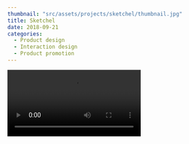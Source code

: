 ```yaml
---
thumbnail: "src/assets/projects/sketchel/thumbnail.jpg"
title: Sketchel
date: 2018-09-21
categories:
  - Product design
  - Interaction design
  - Product promotion
---
```



<Video src="https://www.youtube.com/embed/DUdFH26O5Yo" title="Sketchel" />

Sketchel is a conceptual product design for artists. It aim to helps them organize art material for regular travel and keep track of the art materails available in their bag.

## Project Overview

Sketchel was done as a second-year project to create an organizer for a specific group of people (artists in this case).
After studying their needs and behavior, the designed product was made as an interactive product that can help artists better organize for their travel needs.

<div style="display: grid; grid-template-columns: repeat(auto-fit, minmax(300px, 1fr)); grid-gap: 0.125rem;">

![](https://mir-s3-cdn-cf.behance.net/project_modules/disp/641fc571743995.5c23a8ccecdf4.jpg)

![](https://mir-s3-cdn-cf.behance.net/project_modules/max_1200/28ce7671743995.5c23b9f46ac63.jpg)

![](https://mir-s3-cdn-cf.behance.net/project_modules/max_1200/73110971743995.5c23a8cced571.jpg)

![](https://mir-s3-cdn-cf.behance.net/project_modules/disp/9e3c7b71743995.5c23a8cced1f5.jpg)

</div>

## Design Process

Considering our limited time, we decided to follow a flexible design process.
Where we do research with a fixed deadline, move ahead to ideate, prototype, and fabricate the product with mobile integration in mind such that we have enough time to shoot a promo video for our product.
The Promo video shoot was another challenge. It required us to look for location, characters, script, music, and compositions of shots we should have to showcase the product in use and bring together a good quality video to promote our product.

### Research

We started with the objective:

**We want to help** illustrators, painters, and artists
**to** arrange and carry their painting tools for short travels or as table-top
**so that** nothing comes between their creativity when they travel.

After talking to artists who travel regularly, we came up with the following scope or design objectives:

- The product must have different compartments for tools.
- A portable product.
- Keep track of travel experiences.
- Inspire you to sketch and create.
- Stay awake with you all the time.

### Ideation

After we had a list of users' requirements, we all sat together for rapid sketching for ideation.
We all thought of ideas individually by sketching as many ideas as possible, and based on collective voting, we chose one of the best ideas, which we thought was able to meet most of the requirements. Then drafted the selected idea with other details like dimensions, curves, and dynamic parts.

<div style="display: grid; grid-template-columns: repeat(auto-fit, minmax(300px, 1fr)); grid-gap: 0.125rem;">

    ![](https://mir-s-cdn-cf.behance.net/project_modules/disp/7d0cf571743995.5c23b448d2c50.jpg")

    ![](https://mir-s3-cdn-cf.behance.net/project_modules/disp/59317a71743995.5c23b448d2879.jpg)

    ![](https://mir-s3-cdn-cf.behance.net/project_modules/disp/96194371743995.5c23b448d20fa.jpg)

    ![](https://mir-s3-cdn-cf.behance.net/project_modules/disp/c6d54e71743995.5c23b448d3542.jpg)

    ![](https://mir-s3-cdn-cf.behance.net/project_modules/disp/be536271743995.5c23b448d24d7.jpg)

    ![](https://mir-s3-cdn-cf.behance.net/project_modules/disp/49944e71743995.5c23b448d1cad.jpg)

</div>

### Prototypes

After finalizing the concept, we made rapid prototypes with modular compartments to see what works best and efficiently arrange the art materials. Through our prototypes, we observed a lot of details that were to be rectified, including some of the dimensions at the edges for easy folding. After satisfactory results, we moved on to the fabrication of the product.

<div style="display: grid; grid-template-columns: repeat(auto-fit, minmax(300px, 1fr)); grid-gap: 0.125rem;">
  <img src="https://mir-s3-cdn-cf.behance.net/project_modules/disp/e20f9e71743995.5c23b44974a0a.jpg" />
  <img src="https://mir-s3-cdn-cf.behance.net/project_modules/disp/5a73b971743995.5c23b44974cd7.jpg" />
  <img src="https://mir-s3-cdn-cf.behance.net/project_modules/disp/e93bd871743995.5c23b4497544a.jpg" />
  <img src="https://mir-s3-cdn-cf.behance.net/project_modules/disp/c3bb1971743995.5c23b44974227.jpg" />
  <img src="https://mir-s3-cdn-cf.behance.net/project_modules/disp/19a6eb71743995.5c23b4497456a.jpg" />
  <img src="https://mir-s3-cdn-cf.behance.net/project_modules/disp/7b62aa71743995.5c23b44975161.jpg" />
  <img src="https://mir-s3-cdn-cf.behance.net/project_modules/disp/2d53a971743995.5c23b449759ed.jpg" />
</div>

### Mobile Integration

The bag comes with a simple mobile integrated app that goes beyond just organizing the art tools. It also allows the user to keep track of available tools, make a travel schedule and create a Travel log consisting of videos and pictures. The stable platform also works as a battery-powered led lamp, like an animator's light box, which is controlled by the mobile app.

#### Night-mode

<img
  src="https://mir-s3-cdn-cf.behance.net/project_modules/fs/6b170671743995.62bb07713ec7a.gif"
  width="50%"
  height="50%"
/>

### Information Architecture And High-fedility Prototype

<img
  src="https://mir-s3-cdn-cf.behance.net/project_modules/fs/cddbd671743995.5c23b44a29e1b.png"
  width="65%"
  height="65%"
/>

<iframe
  src="https://marvelapp.com/prototype/68g4j76?emb=1&iosapp=false&frameless=false"
  width="200"
  height="322.5"
  allowTransparency="true"
  frameborder="0"
  style="-webkit-clip-path: inset(2px 2px); clip-path: inset(2px 2px)"
/>

## BTS

Sketchel is a creation of a collaboration between my friends Archa Suresh, Subha Govindaraj, Thadhagath MP, and me, where each of us played an essential part in realizing the product from a concept to a physical prototype. It took a lot of effort for each of us as we all had to use different new skills, which made it more fun. Although this project was a second-year project, it played a pivotal role and made us realize the potential of teamwork.

We divided the project into four parts: Research led by Subha Govindaraj, ideation and fabrication led by Aarcha Suresh, mobile integration by Shuvam Bharti, and Promotion video led by Thadhagath MP.

<div style="display: grid; grid-template-columns: repeat(auto-fit, minmax(300px, 1fr)); grid-gap: 0.125rem;">

![Team for shoot location hunt](https://mir-s3-cdn-cf.behance.net/project_modules/disp/0e995071743995.5c23b68417888.jpg)

![](https://mir-s3-cdn-cf.behance.net/project_modules/disp/bbe67b71743995.5c23b684174f7.jpg)

![](https://mir-s3-cdn-cf.behance.net/project_modules/disp/3d4ae271743995.62af28bfb47bd.jpg)

</div>
